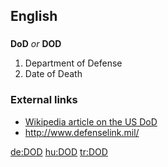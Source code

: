 {{see|död|død}}
==English==

==={{initialism}}===
'''DoD''' ''or'' '''DOD'''

# Department of Defense
# Date of Death

===External links===
*[[w:Department of Defense|Wikipedia article on the US DoD]]
* http://www.defenselink.mil/

[[de:DOD]]
[[hu:DOD]]
[[tr:DOD]]